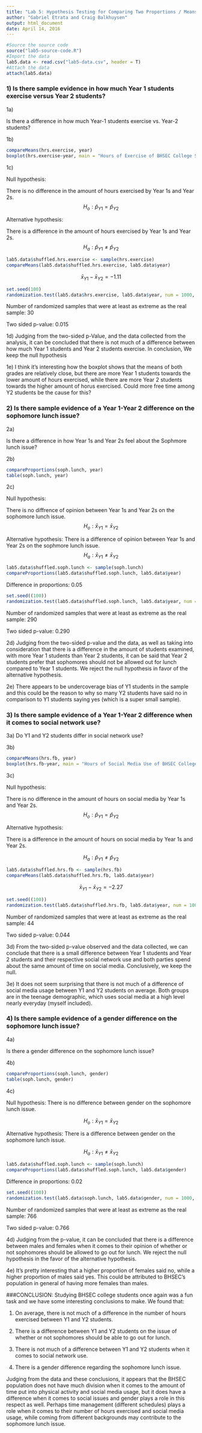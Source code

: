```yaml
---
title: "Lab 5: Hypothesis Testing for Comparing Two Proportions / Means"
author: "Gabriel Etrata and Craig Balkhuysen"
output: html_document
date: April 14, 2016
---
```


<!-- WARNING: This file must be in the same folder with the data and source code to work. DO NOT MODIFY THE CODE CHUNK BELOW OR CHANGE ANY FILENAMES-->

```r
#Source the source code
source("lab5-source-code.R")
#Import the data
lab5.data <- read.csv("lab5-data.csv", header = T)
#Attach the data
attach(lab5.data)
```

### 1) Is there sample evidence in how much Year 1 students exercise versus Year 2 students?

1a)

Is there a difference in how much Year-1 students exercise vs. Year-2 students?

1b)
```r
compareMeans(hrs.exercise, year)
boxplot(hrs.exercise~year, main = "Hours of Exercise of BHSEC College Students")
```

1c)

Null hypothesis:

There is no difference in the amount of hours exercised by Year 1s and Year 2s. 
$$H_o: \hat{p}_{Y1} = \hat{p}_{Y2}$$

Alternative hypothesis:

There is a difference in the amount of hours exercised by Year 1s and Year 2s.
$$H_a: \hat{p}_{Y1} \neq \hat{p}_{Y2}$$

```r
lab5.data$shuffled.hrs.exercise <- sample(hrs.exercise)
compareMeans(lab5.data$shuffled.hrs.exercise, lab5.data$year)
```

$$\bar{x}_{Y1} - \bar{x}_{Y2} = -1.11$$

```r
set.seed(100)
randomization.test(lab5.data$hrs.exercise, lab5.data$year, num = 1000, dist = F)
```

Number of randomized samples that were at least as extreme as the real sample: 30

Two sided p-value: 0.015

1d)  Judging from the two-sided p-Value, and the data collected from the analysis, it can be concluded that there is not much of a difference between how much Year 1 students and Year 2 students exercise. In conclusion, We keep the null hypothesis 

1e) I think it's interesting how the boxplot shows that the means of both grades are relatively close, but there are more Year 1 students towards the lower amount of hours exercised, while there are more Year 2 students towards the higher amount of horus exercised. Could more free time among Y2 students be the cause for this?

### 2) Is there sample evidence of a Year 1-Year 2 difference on the sophomore lunch issue? 

2a)

Is there a difference in how Year 1s and Year 2s feel about the Sophmore lunch issue?

2b)
```r
compareProportions(soph.lunch, year)
table(soph.lunch, year)
```

2c)

Null hypothesis: 
 
There is no diffrence of opinion between Year 1s and Year 2s on the sophomore lunch issue.
$$H_o: \bar{x}_{Y1} = \bar{x}_{Y2}$$
 
Alternative hypothesis: There is a difference of opinion between Year 1s and Year 2s on the sophmore lunch issue.
$$H_a: \bar{x}_{Y1} \neq \bar{x}_{Y2}$$
 
```r
lab5.data$shuffled.soph.lunch <- sample(soph.lunch)
compareProportions(lab5.data$shuffled.soph.lunch, lab5.data$year)
```

Difference in proportions: 0.05

```r
set.seed((100))
randomization.test(lab5.data$shuffled.soph.lunch, lab5.data$year, num = 1000, dist = F)
```

Number of randomized samples that were at least as extreme as the real sample: 290

Two sided p-value: 0.290

2d) Judging from the two-sided p-value and the data, as well as taking into consideration that there is a difference in the amount of students examined, with more Year 1 students than Year 2 students, it can be said that Year 2 students prefer that sophomores should not be allowed out for lunch compared to Year 1 students. We reject the null hypothesis in favor of the alternative hypothesis.

2e) There appears to be undercoverage bias of Y1 students in the sample and this could be the reason to why so many Y2 students have said no in comparison to Y1 students saying yes (which is a super small sample).

### 3) Is there sample evidence of a Year 1-Year 2 difference when it comes to social network use?

3a) Do Y1 and Y2 students differ in social network use?

3b)

```r
compareMeans(hrs.fb, year)
boxplot(hrs.fb~year, main = "Hours of Social Media Use of BHSEC College Students")
```

3c)

Null hypothesis:

There is no difference in the amount of hours on social media by Year 1s and Year 2s. 
$$H_o: \hat{p}_{Y1} = \hat{p}_{Y2}$$

Alternative hypothesis:

There is a difference in the amount of hours on social media by Year 1s and Year 2s.

$$H_a: \hat{p}_{Y1} \neq \hat{p}_{Y2}$$

```r
lab5.data$shuffled.hrs.fb <- sample(hrs.fb)
compareMeans(lab5.data$shuffled.hrs.fb, lab5.data$year)
```

$$\bar{x}_{Y1} - \bar{x}_{Y2} = -2.27$$

```r
set.seed((100))
randomization.test(lab5.data$shuffled.hrs.fb, lab5.data$year, num = 1000, dist = F)
```

Number of randomized samples that were at least as extreme as the real sample: 44 

Two sided p-value: 0.044

3d) From the two-sided p-value observed and the data collected, we can conclude that there is a small difference between Year 1 students and Year 2 students and their respective social network use and both parties spend about the same amount of time on social media. Conclusively, we keep the null.

3e) It does not seem surprising that there is not much of a difference of social media usage between Y1 and Y2 students on average. Both groups are in the teenage demographic, which uses social media at a high level nearly everyday (myself included).

### 4) Is there sample evidence of a gender difference on the sophomore lunch issue?

4a)

Is there a gender difference on the sophomore lunch issue?

4b)
```r
compareProportions(soph.lunch, gender)
table(soph.lunch, gender)
```


4c)

Null hypothesis: There is no difference between gender on the sophomore lunch issue.

$$H_o: \bar{x}_{Y1} = \bar{x}_{Y2}$$

Alternative hypothesis: There is a difference between gender on the sophomore lunch issue.

$$H_a: \bar{x}_{Y1} \neq \bar{x}_{Y2}$$

```r
lab5.data$shuffled.soph.lunch <- sample(soph.lunch)
compareProportions(lab5.data$shuffled.soph.lunch, lab5.data$gender)
```

Difference in proportions:  0.02
```r
set.seed((100))
randomization.test(lab5.data$soph.lunch, lab5.data$gender, num = 1000, dist = F)
```

Number of randomized samples that were at least as extreme as the real sample: 766

Two sided p-value: 0.766

4d) Judging from the p-value, it can be concluded that there is a difference between males and females when it comes to their opinion of whether or not sophomores should be allowed to go out for lunch. We reject the null hypothesis in the favor of the alternative hypothesis. 

4e) It's pretty interesting that a higher proportion of females said no, while a higher proportion of males said yes. This could be attributed to BHSEC's population in general of having more females than males.
<!-- Continue your lab below. DON'T FORGET: before each use of the sample or randomization.test command, add set.seed() with some number of your choice in the parentheses. ALSO: when done, remove the "dist=T" argument from each randomization.test command in order to leave the long list of numbers out of your lab report.-->

###CONCLUSION:
Studying BHSEC college students once again was a fun task and we have some interesting conclusions to make. We found that: 

1) On average, there is not much of a difference in the number of hours exercised between Y1 and Y2 students.

2) There is a difference between Y1 and Y2 students on the issue of whether or not sophomores should be able to go out for lunch.

3) There is not much of a difference between Y1 and Y2 students when it comes to social network use.

4) There is a gender difference regarding the sophomore lunch issue.

Judging from the data and these conclusions, it appears that the BHSEC population does not have much division when it comes to the amount of time put into physical activity and social media usage, but it does have a difference when it comes to social issues and gender plays a role in this respect as well. Perhaps time management (different schedules) plays a role when it comes to their number of hours exercised and social media usage, while coming from different backgrounds may contribute to the sophomore lunch issue.